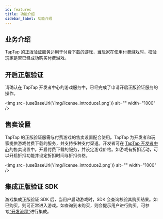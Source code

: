 ```yaml
---
id: features
title: 功能介绍
sidebar_label: 功能介绍
---
```



## 业务介绍
TapTap 的正版验证服务适用于付费下载的游戏，当玩家在使用付费游戏时，校验玩家是否已经成功购买付费游戏。

## 开启正版验证

请确认在 TapTap 开发者中心的游戏服务中，已经完成了申请开启正版验证服务的操作。

<img src={useBaseUrl('/img/license_introduce1.png')} alt="" width="1000" />

## 售卖设置

TapTap 的正版验证服需与付费游戏的售卖设置配合使用。TapTap 为开发者和玩家提供游戏付费下载的服务，并支持多种支付渠道。开发者可在 [TapTap 开发者中心](https://developer.taptap.cn/)的售卖设置中，开启付费下载的服务，并设定游戏价格。如游戏有折扣活动，可以开启折扣功能并设定折扣时间与折扣价格。

<img src={useBaseUrl('/img/license_introduce2.png')} alt="" width="1000" />

## 集成正版验证 SDK

游戏集成正版验证 SDK 后，当用户启动游戏时，SDK 会查询校验其购买结果。如已购买，则可正常进入游戏。如查询到未购买，则会提示用户进行购买。可参考[“开发流程”](/v2/sdk/copyright-verification/guide)进行集成。